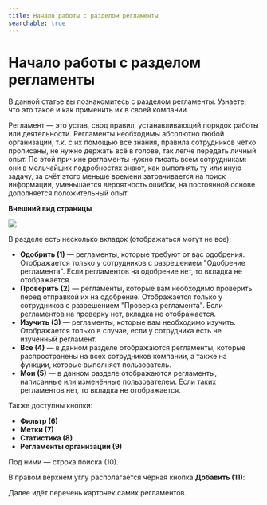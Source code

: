 ```yaml
---
title: Начало работы с разделом регламенты
searchable: true
---
```


# Начало работы с разделом регламенты

В данной статье вы познакомитесь с разделом регламенты. Узнаете, что это такое и как применить их в своей компании.

Регламент — это устав, свод правил, устанавливающий порядок работы или деятельности. Регламенты необходимы абсолютно любой организации, т.к. с их помощью все знания, правила сотрудников чётко прописаны, не нужно держать всё в голове, так легче передать личный опыт. По этой причине регламенты нужно писать всем сотрудникам: они в мельчайших подробностях знают, как выполнять ту или иную задачу, за счёт этого меньше времени затрачивается на поиск информации, уменьшается вероятность ошибок, на постоянной основе дополняется положительный опыт.

**Внешний вид страницы**

![](/from-carrot-images/34467-1710630740638-jz5n0fff.png)

В разделе есть несколько вкладок (отображаться могут не все):

- **Одобрить (1)** — регламенты, которые требуют от вас одобрения. Отображается только у сотрудников с разрешением "Одобрение регламента". Если регламентов на одобрение нет, то вкладка не отображается.
- **Проверить (2)** — регламенты, которые вам необходимо проверить перед отправкой их на одобрение. Отображается только у сотрудников с разрешением "Проверка регламента". Если регламентов на проверку нет, вкладка не отображается.
- **Изучить (3)** — регламенты, которые вам необходимо изучить. Отображается только в случае, если у сотрудника есть не изученный регламент.
- **Все (4)** — в данном разделе отображаются регламенты, которые распространены на всех сотрудников компании, а также на функции, которые выполняет пользователь.
- **Мои (5)** — в данном разделе отображаются регламенты, написанные или изменённые пользователем. Если таких регламентов нет, то вкладка не отображается.

Также доступны кнопки:

- **Фильтр (6)**
- **Метки (7)**
- **Статистика (8)**
- **Регламенты организации (9)**

Под ними — строка поиска (10).

В правом верхнем углу располагается чёрная кнопка **Добавить (11)**:

Далее идёт перечень карточек самих регламентов.
